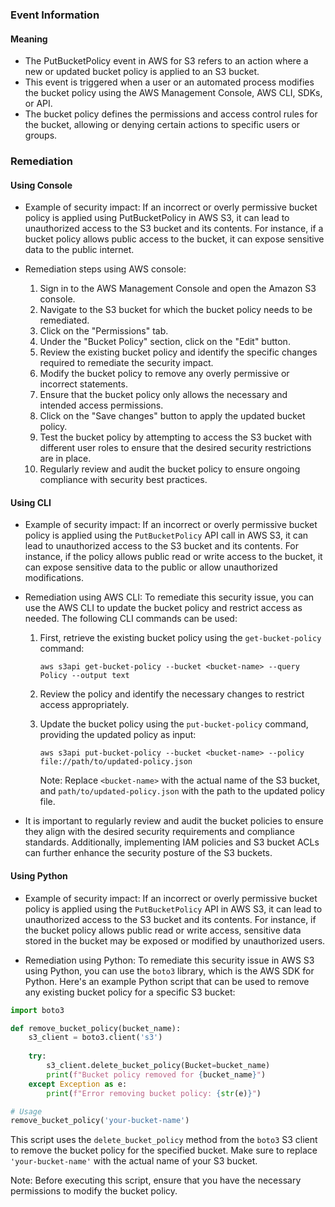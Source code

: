 
### Event Information

#### Meaning

- The PutBucketPolicy event in AWS for S3 refers to an action where a new or updated bucket policy is applied to an S3 bucket.
- This event is triggered when a user or an automated process modifies the bucket policy using the AWS Management Console, AWS CLI, SDKs, or API.
- The bucket policy defines the permissions and access control rules for the bucket, allowing or denying certain actions to specific users or groups.

### Remediation

#### Using Console

- Example of security impact: If an incorrect or overly permissive bucket policy is applied using PutBucketPolicy in AWS S3, it can lead to unauthorized access to the S3 bucket and its contents. For instance, if a bucket policy allows public access to the bucket, it can expose sensitive data to the public internet.

- Remediation steps using AWS console:
  1. Sign in to the AWS Management Console and open the Amazon S3 console.
  2. Navigate to the S3 bucket for which the bucket policy needs to be remediated.
  3. Click on the "Permissions" tab.
  4. Under the "Bucket Policy" section, click on the "Edit" button.
  5. Review the existing bucket policy and identify the specific changes required to remediate the security impact.
  6. Modify the bucket policy to remove any overly permissive or incorrect statements.
  7. Ensure that the bucket policy only allows the necessary and intended access permissions.
  8. Click on the "Save changes" button to apply the updated bucket policy.
  9. Test the bucket policy by attempting to access the S3 bucket with different user roles to ensure that the desired security restrictions are in place.
  10. Regularly review and audit the bucket policy to ensure ongoing compliance with security best practices.

#### Using CLI

- Example of security impact: If an incorrect or overly permissive bucket policy is applied using the `PutBucketPolicy` API call in AWS S3, it can lead to unauthorized access to the S3 bucket and its contents. For instance, if the policy allows public read or write access to the bucket, it can expose sensitive data to the public or allow unauthorized modifications.

- Remediation using AWS CLI: To remediate this security issue, you can use the AWS CLI to update the bucket policy and restrict access as needed. The following CLI commands can be used:

  1. First, retrieve the existing bucket policy using the `get-bucket-policy` command:
     ```
     aws s3api get-bucket-policy --bucket <bucket-name> --query Policy --output text
     ```

  2. Review the policy and identify the necessary changes to restrict access appropriately.

  3. Update the bucket policy using the `put-bucket-policy` command, providing the updated policy as input:
     ```
     aws s3api put-bucket-policy --bucket <bucket-name> --policy file://path/to/updated-policy.json
     ```

     Note: Replace `<bucket-name>` with the actual name of the S3 bucket, and `path/to/updated-policy.json` with the path to the updated policy file.

- It is important to regularly review and audit the bucket policies to ensure they align with the desired security requirements and compliance standards. Additionally, implementing IAM policies and S3 bucket ACLs can further enhance the security posture of the S3 buckets.

#### Using Python

- Example of security impact: If an incorrect or overly permissive bucket policy is applied using the `PutBucketPolicy` API in AWS S3, it can lead to unauthorized access to the S3 bucket and its contents. For instance, if the bucket policy allows public read or write access, sensitive data stored in the bucket may be exposed or modified by unauthorized users.

- Remediation using Python: To remediate this security issue in AWS S3 using Python, you can use the `boto3` library, which is the AWS SDK for Python. Here's an example Python script that can be used to remove any existing bucket policy for a specific S3 bucket:

```python
import boto3

def remove_bucket_policy(bucket_name):
    s3_client = boto3.client('s3')
    
    try:
        s3_client.delete_bucket_policy(Bucket=bucket_name)
        print(f"Bucket policy removed for {bucket_name}")
    except Exception as e:
        print(f"Error removing bucket policy: {str(e)}")

# Usage
remove_bucket_policy('your-bucket-name')
```

This script uses the `delete_bucket_policy` method from the `boto3` S3 client to remove the bucket policy for the specified bucket. Make sure to replace `'your-bucket-name'` with the actual name of your S3 bucket.

Note: Before executing this script, ensure that you have the necessary permissions to modify the bucket policy.


